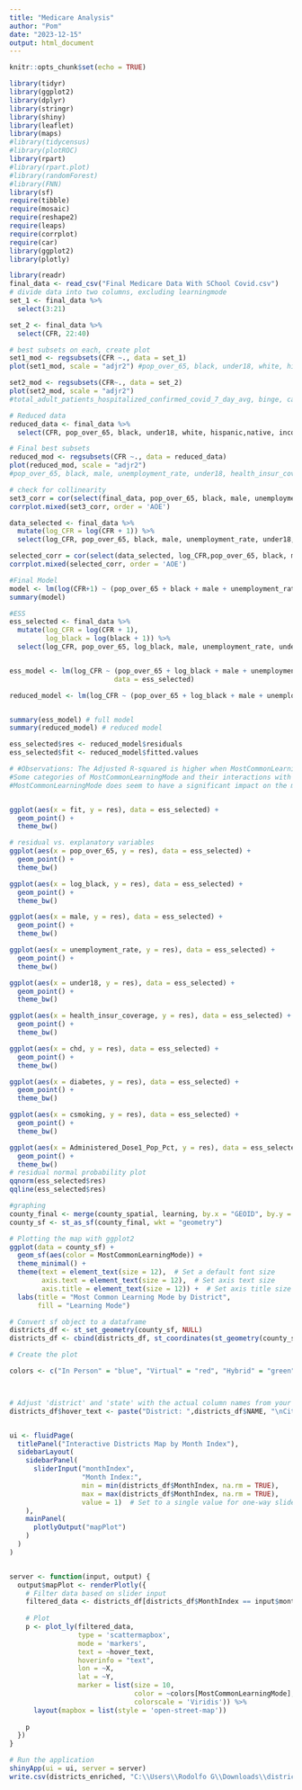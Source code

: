 ```yaml
---
title: "Medicare Analysis"
author: "Pom"
date: "2023-12-15"
output: html_document
---
```


```r
knitr::opts_chunk$set(echo = TRUE)
```
```r
library(tidyr)
library(ggplot2)
library(dplyr)
library(stringr)
library(shiny)
library(leaflet)
library(maps)
#library(tidycensus)
#library(plotROC)
library(rpart)
#library(rpart.plot)
#library(randomForest)
#library(FNN)
library(sf)
require(tibble)
require(mosaic)
require(reshape2)
require(leaps)
require(corrplot)
require(car)
library(ggplot2)
library(plotly)
```
```r
library(readr)
final_data <- read_csv("Final Medicare Data With SChool Covid.csv")
# divide data into two columns, excluding learningmode 
set_1 <- final_data %>%
  select(3:21)

set_2 <- final_data %>% 
  select(CFR, 22:40)

# best subsets on each, create plot
set1_mod <- regsubsets(CFR ~., data = set_1)
plot(set1_mod, scale = "adjr2") #pop_over_65, black, under18, white, hispanic,native, income_below_poverty, male, unemployment_rate, edu_health_social_industry, health_insur_coverage
```
```r

set2_mod <- regsubsets(CFR~., data = set_2)
plot(set2_mod, scale = "adjr2") 
#total_adult_patients_hospitalized_confirmed_covid_7_day_avg, binge, casthma, chd, csmoking, diabetes, sleep,  staffed_adult_icu_bed_occupancy_7_day_avg, Administered_Dose1_Pop_Pct
```

```r
# Reduced data
reduced_data <- final_data %>%
  select(CFR, pop_over_65, black, under18, white, hispanic,native, income_below_poverty, male, unemployment_rate, edu_health_social_industry, health_insur_coverage, total_adult_patients_hospitalized_confirmed_covid_7_day_avg, binge, casthma, chd, csmoking, diabetes, sleep,  staffed_adult_icu_bed_occupancy_7_day_avg, Administered_Dose1_Pop_Pct)

# Final best subsets  
reduced_mod <- regsubsets(CFR ~., data = reduced_data)
plot(reduced_mod, scale = "adjr2")
#pop_over_65, black, male, unemployment_rate, under18, health_insur_coverage, chd, csmoking, diabetes, Administered_Dose1_Pop_Pct
```
```r
# check for collinearity
set3_corr = cor(select(final_data, pop_over_65, black, male, unemployment_rate, under18, health_insur_coverage, chd, csmoking, diabetes, Administered_Dose1_Pop_Pct))
corrplot.mixed(set3_corr, order = 'AOE') 

data_selected <- final_data %>%
  mutate(log_CFR = log(CFR + 1)) %>%
  select(log_CFR, pop_over_65, black, male, unemployment_rate, under18, health_insur_coverage, chd, csmoking, diabetes, Administered_Dose1_Pop_Pct)

selected_corr = cor(select(data_selected, log_CFR,pop_over_65, black, male, unemployment_rate, under18, health_insur_coverage, chd, csmoking, diabetes, Administered_Dose1_Pop_Pct))
corrplot.mixed(selected_corr, order = 'AOE') 

#Final Model
model <- lm(log(CFR+1) ~ (pop_over_65 + black + male + unemployment_rate + under18 + health_insur_coverage + chd + csmoking + diabetes + Administered_Dose1_Pop_Pct)^2, data = final_data)
summary(model)

#ESS
ess_selected <- final_data %>%
  mutate(log_CFR = log(CFR + 1),
         log_black = log(black + 1)) %>%
  select(log_CFR, pop_over_65, log_black, male, unemployment_rate, under18, health_insur_coverage, chd, csmoking, diabetes, Administered_Dose1_Pop_Pct, MostCommonLearningMode)


ess_model <- lm(log_CFR ~ (pop_over_65 + log_black + male + unemployment_rate + under18 + health_insur_coverage + chd + csmoking + diabetes + Administered_Dose1_Pop_Pct + MostCommonLearningMode)^2, 
                          data = ess_selected)

reduced_model <- lm(log_CFR ~ (pop_over_65 + log_black + male + unemployment_rate + under18 + health_insur_coverage + chd + csmoking + diabetes + Administered_Dose1_Pop_Pct)^2, data = ess_selected)


summary(ess_model) # full model
summary(reduced_model) # reduced model

ess_selected$res <- reduced_model$residuals
ess_selected$fit <- reduced_model$fitted.values

# #Observations: The Adjusted R-squared is higher when MostCommonLearningMode is included in the model (0.5328 vs. 0.5152). This suggests that the inclusion of MostCommonLearningMode provides a slightly better fit of the model to the data, explaining a bit more variance in the dependent variable.
#Some categories of MostCommonLearningMode and their interactions with other variables do show statistical significance, which suggests that MostCommonLearningMode could have a meaningful impact in certain contexts or when interacting with other variables.
#MostCommonLearningMode does seem to have a significant impact on the model to some extent. Its inclusion improves the model fit marginally and some of its categories or interactions with other variables are statistically significant. 


ggplot(aes(x = fit, y = res), data = ess_selected) +
  geom_point() + 
  theme_bw()

# residual vs. explanatory variables
ggplot(aes(x = pop_over_65, y = res), data = ess_selected) +
  geom_point() + 
  theme_bw()

ggplot(aes(x = log_black, y = res), data = ess_selected) +
  geom_point() + 
  theme_bw()

ggplot(aes(x = male, y = res), data = ess_selected) +
  geom_point() + 
  theme_bw()

ggplot(aes(x = unemployment_rate, y = res), data = ess_selected) +
  geom_point() + 
  theme_bw()

ggplot(aes(x = under18, y = res), data = ess_selected) +
  geom_point() + 
  theme_bw()

ggplot(aes(x = health_insur_coverage, y = res), data = ess_selected) +
  geom_point() + 
  theme_bw()

ggplot(aes(x = chd, y = res), data = ess_selected) +
  geom_point() + 
  theme_bw()

ggplot(aes(x = diabetes, y = res), data = ess_selected) +
  geom_point() + 
  theme_bw()

ggplot(aes(x = csmoking, y = res), data = ess_selected) +
  geom_point() + 
  theme_bw()

ggplot(aes(x = Administered_Dose1_Pop_Pct, y = res), data = ess_selected) +
  geom_point() + 
  theme_bw()
# residual normal probability plot
qqnorm(ess_selected$res)
qqline(ess_selected$res)
```

```r
#graphing
county_final <- merge(county_spatial, learning, by.x = "GEOID", by.y = "fips")
county_sf <- st_as_sf(county_final, wkt = "geometry")

# Plotting the map with ggplot2
ggplot(data = county_sf) +
  geom_sf(aes(color = MostCommonLearningMode)) +
  theme_minimal() +
  theme(text = element_text(size = 12),  # Set a default font size
        axis.text = element_text(size = 12),  # Set axis text size
        axis.title = element_text(size = 12)) +  # Set axis title size
  labs(title = "Most Common Learning Mode by District",
       fill = "Learning Mode")

# Convert sf object to a dataframe
districts_df <- st_set_geometry(county_sf, NULL)
districts_df <- cbind(districts_df, st_coordinates(st_geometry(county_sf)))# Convert sf object to a dataframe

# Create the plot

colors <- c("In Person" = "blue", "Virtual" = "red", "Hybrid" = "green", "Small Group" = "yellow", "Level 5" = "black", "Level 1" = "white", "Level 3" = "grey", "Closed" = "pink")



# Adjust 'district' and 'state' with the actual column names from your dataset
districts_df$hover_text <- paste("District: ",districts_df$NAME, "\nCity: ", districts_df$CITY, "\nState: ", districts_df$STATE, "\nMost common learning mode: ", districts_df$MostCommonLearningMode)


ui <- fluidPage(
  titlePanel("Interactive Districts Map by Month Index"),
  sidebarLayout(
    sidebarPanel(
      sliderInput("monthIndex",
                  "Month Index:",
                  min = min(districts_df$MonthIndex, na.rm = TRUE),
                  max = max(districts_df$MonthIndex, na.rm = TRUE),
                  value = 1)  # Set to a single value for one-way slider
    ),
    mainPanel(
      plotlyOutput("mapPlot")
    )
  )
)


server <- function(input, output) {
  output$mapPlot <- renderPlotly({
    # Filter data based on slider input
    filtered_data <- districts_df[districts_df$MonthIndex == input$monthIndex, ]
    
    # Plot
    p <- plot_ly(filtered_data, 
                 type = 'scattermapbox', 
                 mode = 'markers',
                 text = ~hover_text,
                 hoverinfo = "text",
                 lon = ~X, 
                 lat = ~Y,
                 marker = list(size = 10,
                               color = ~colors[MostCommonLearningMode],
                               colorscale = 'Viridis')) %>%
      layout(mapbox = list(style = 'open-street-map'))
    
    p
  })
}

# Run the application 
shinyApp(ui = ui, server = server)
write.csv(districts_enriched, "C:\\Users\\Rodolfo G\\Downloads\\district_enriched.csv" )


```